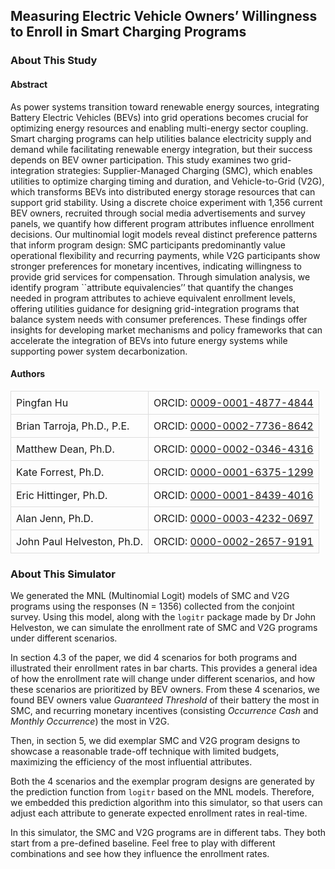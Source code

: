 ## Measuring Electric Vehicle Owners' Willingness to Enroll in Smart Charging Programs

### About This Study

#### Abstract

<div style="max-width: 120rem;">

As power systems transition toward renewable energy sources, integrating Battery Electric Vehicles (BEVs) into grid operations becomes crucial for optimizing energy resources and enabling multi-energy sector coupling. Smart charging programs can help utilities balance electricity supply and demand while facilitating renewable energy integration, but their success depends on BEV owner participation. This study examines two grid-integration strategies: Supplier-Managed Charging (SMC), which enables utilities to optimize charging timing and duration, and Vehicle-to-Grid (V2G), which transforms BEVs into distributed energy storage resources that can support grid stability. Using a discrete choice experiment with 1,356 current BEV owners, recruited through social media advertisements and survey panels, we quantify how different program attributes influence enrollment decisions. Our multinomial logit models reveal distinct preference patterns that inform program design: SMC participants predominantly value operational flexibility and recurring payments, while V2G participants show stronger preferences for monetary incentives, indicating willingness to provide grid services for compensation. Through simulation analysis, we identify program ``attribute equivalencies’’ that quantify the changes needed in program attributes to achieve equivalent enrollment levels, offering utilities guidance for designing grid-integration programs that balance system needs with consumer preferences. These findings offer insights for developing market mechanisms and policy frameworks that can accelerate the integration of BEVs into future energy systems while supporting power system decarbonization.

</div>

#### Authors

<table style="border-collapse: collapse; max-width: 60rem;">
  <tr>
    <td style="border: 1px solid #ddd; padding: 8px;">Pingfan Hu</td>
    <td style="border: 1px solid #ddd; padding: 8px;">ORCID: <a href="https://orcid.org/0009-0001-4877-4844" target="_blank">0009-0001-4877-4844</a></td>
  </tr>
  <tr>
    <td style="border: 1px solid #ddd; padding: 8px;">Brian Tarroja, Ph.D., P.E.</td>
    <td style="border: 1px solid #ddd; padding: 8px;">ORCID: <a href="https://orcid.org/0000-0002-7736-8642" target="_blank">0000-0002-7736-8642</a></td>
  </tr>
  <tr>
    <td style="border: 1px solid #ddd; padding: 8px;">Matthew Dean, Ph.D.</td>
    <td style="border: 1px solid #ddd; padding: 8px;">ORCID: <a href="https://orcid.org/0000-0002-0346-4316" target="_blank">0000-0002-0346-4316</a></td>
  </tr>
  <tr>
    <td style="border: 1px solid #ddd; padding: 8px;">Kate Forrest, Ph.D.</td>
    <td style="border: 1px solid #ddd; padding: 8px;">ORCID: <a href="https://orcid.org/0000-0001-6375-1299" target="_blank">0000-0001-6375-1299</a></td>
  </tr>
  <tr>
    <td style="border: 1px solid #ddd; padding: 8px;">Eric Hittinger, Ph.D.</td>
    <td style="border: 1px solid #ddd; padding: 8px;">ORCID: <a href="https://orcid.org/0000-0001-8439-4016" target="_blank">0000-0001-8439-4016</a></td>
  </tr>
  <tr>
    <td style="border: 1px solid #ddd; padding: 8px;">Alan Jenn, Ph.D.</td>
    <td style="border: 1px solid #ddd; padding: 8px;">ORCID: <a href="https://orcid.org/0000-0003-4232-0697" target="_blank">0000-0003-4232-0697</a></td>
  </tr>
  <tr>
    <td style="border: 1px solid #ddd; padding: 8px;">John Paul Helveston, Ph.D.</td>
    <td style="border: 1px solid #ddd; padding: 8px;">ORCID: <a href="https://orcid.org/0000-0002-2657-9191" target="_blank">0000-0002-2657-9191</a></td>
  </tr>
</table>

### About This Simulator

<div style="max-width: 120rem;">

We generated the MNL (Multinomial Logit) models of SMC and V2G programs using the responses (N = 1356) collected from the conjoint survey. Using this model, along with the `logitr` package made by Dr John Helveston, we can simulate the enrollment rate of SMC and V2G programs under different scenarios.

In section 4.3 of the paper, we did 4 scenarios for both programs and illustrated their enrollment rates in bar charts. This provides a general idea of how the enrollment rate will change under different scenarios, and how these scenarios are prioritized by BEV owners. From these 4 scenarios, we found BEV owners value *Guaranteed Threshold* of their battery the most in SMC, and recurring monetary incentives (consisting *Occurrence Cash* and *Monthly Occurrence*) the most in V2G.

Then, in section 5, we did exemplar SMC and V2G program designs to showcase a reasonable trade-off technique with limited budgets, maximizing the efficiency of the most influential attributes.

Both the 4 scenarios and the exemplar program designs are generated by the prediction function from `logitr` based on the MNL models. Therefore, we embedded this prediction algorithm into this simulator, so that users can adjust each attribute to generate expected enrollment rates in real-time.

In this simulator, the SMC and V2G programs are in different tabs. They both start from a pre-defined baseline. Feel free to play with different combinations and see how they influence the enrollment rates.

</div>